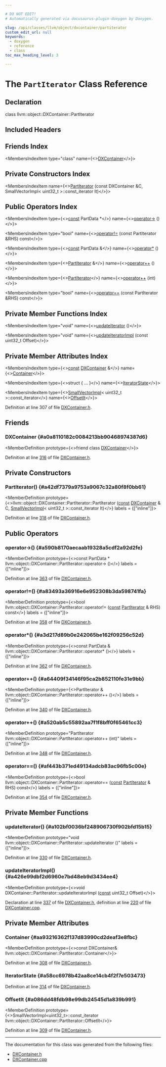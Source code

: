 ```yaml
---

# DO NOT EDIT!
# Automatically generated via docusaurus-plugin-doxygen by Doxygen.

slug: /api/classes/llvm/object/dxcontainer/partiterator
custom_edit_url: null
keywords:
  - doxygen
  - reference
  - class
toc_max_heading_level: 3

---
```





# The `PartIterator` Class Reference

<DoxygenPage pluginConfig={pluginConfig}>



## Declaration

<CodeBlock>class llvm::object::DXContainer::PartIterator</CodeBlock>

## Included Headers

<IncludesList>
<IncludesListItem
  filePath="llvm/Object/DXContainer.h"
  permalink="/docs/api/files/include/include/llvm/include/llvm/object/dxcontainer-h"
  isLocal="true" />
</IncludesList>

## Friends Index

<MembersIndex>

<MembersIndexItem
  type="class"
  name={<><a href="#a0a8110182c0084213bb90468974387d6">DXContainer</a></>}>
</MembersIndexItem>

</MembersIndex>

## Private Constructors Index

<MembersIndex>

<MembersIndexItem
  name={<><a href="#a42df7379a9753a9067c32a80f8f0bb61">PartIterator</a> (const DXContainer &amp;C, SmallVectorImpl&lt; uint32&#95;t &gt;::const&#95;iterator It)</>}>
</MembersIndexItem>

</MembersIndex>

## Public Operators Index

<MembersIndex>

<MembersIndexItem
  type={<><a href="/docs/api/files/lib/lib/target/lib/target/aarch64/aarch64promoteconstant-cpp/#a90f8350fecae261c25be85d38b451bff">const</a> PartData &#42;</>}
  name={<><a href="#a590b8170aecaab19328a5cdf2a92d2fe">operator-&gt;</a> ()</>}>
</MembersIndexItem>

<MembersIndexItem
  type="bool"
  name={<><a href="#a83493a36916e6e952308b3da598741fa">operator!=</a> (const PartIterator &amp;RHS) const</>}>
</MembersIndexItem>

<MembersIndexItem
  type={<><a href="/docs/api/files/lib/lib/target/lib/target/aarch64/aarch64promoteconstant-cpp/#a90f8350fecae261c25be85d38b451bff">const</a> PartData &amp;</>}
  name={<><a href="#a3d217d89b0e242065be162f09256c52d">operator&#42;</a> ()</>}>
</MembersIndexItem>

<MembersIndexItem
  type={<><a href="/docs/api/classes/llvm/object/dxcontainer/partiterator">PartIterator</a> &amp;</>}
  name={<><a href="#a64409f34146f95ca2b852110fe31e9bb">operator++</a> ()</>}>
</MembersIndexItem>

<MembersIndexItem
  type={<><a href="/docs/api/classes/llvm/object/dxcontainer/partiterator">PartIterator</a></>}
  name={<><a href="#a520ab5c55892aa7f1f8bff0f65461cc3">operator++</a> (int)</>}>
</MembersIndexItem>

<MembersIndexItem
  type="bool"
  name={<><a href="#af443b371ed49134adcb83ac96fb5c00e">operator==</a> (const PartIterator &amp;RHS) const</>}>
</MembersIndexItem>

</MembersIndex>

## Private Member Functions Index

<MembersIndex>

<MembersIndexItem
  type="void"
  name={<><a href="#a102bf0036bf248906730f902bfd15b15">updateIterator</a> ()</>}>
</MembersIndexItem>

<MembersIndexItem
  type="void"
  name={<><a href="#a426e99dbf2d6960e7bd48eb9d3434ee4">updateIteratorImpl</a> (const uint32&#95;t Offset)</>}>
</MembersIndexItem>

</MembersIndex>

## Private Member Attributes Index

<MembersIndex>

<MembersIndexItem
  type={<><a href="/docs/api/files/lib/lib/target/lib/target/aarch64/aarch64promoteconstant-cpp/#a90f8350fecae261c25be85d38b451bff">const</a> <a href="/docs/api/classes/llvm/object/dxcontainer">DXContainer</a> &amp;</>}
  name={<><a href="#aa93216362f137d83990cd2deaf3e8fbc">Container</a></>}>
</MembersIndexItem>

<MembersIndexItem
  type={<>struct &#123; ... &#125;</>}
  name={<><a href="#a58cc6978b42aa8ce14cb4f2f7e503473">IteratorState</a></>}>
</MembersIndexItem>

<MembersIndexItem
  type={<><a href="/docs/api/classes/llvm/smallvectorimpl">SmallVectorImpl</a>&lt; uint32&#95;t &gt;::const&#95;iterator</>}
  name={<><a href="#a086dd48fdb98e99db24545d1a839b991">OffsetIt</a></>}>
</MembersIndexItem>

</MembersIndex>


Definition at line 307 of file <a href="/docs/api/files/include/include/llvm/include/llvm/object/dxcontainer-h">DXContainer.h</a>.

<SectionDefinition>

## Friends

### DXContainer {#a0a8110182c0084213bb90468974387d6}

<MemberDefinition
  prototype={<>friend class <a href="/docs/api/classes/llvm/object/dxcontainer">DXContainer</a></>}>

Definition at line <a href="/docs/api/files/include/include/llvm/include/llvm/object/dxcontainer-h/#l00316">316</a> of file <a href="/docs/api/files/include/include/llvm/include/llvm/object/dxcontainer-h">DXContainer.h</a>.
</MemberDefinition>

</SectionDefinition>

<SectionDefinition>

## Private Constructors

### PartIterator() {#a42df7379a9753a9067c32a80f8f0bb61}

<MemberDefinition
  prototype={<>llvm::object::DXContainer::PartIterator::PartIterator (<a href="/docs/api/files/lib/lib/target/lib/target/aarch64/aarch64promoteconstant-cpp/#a90f8350fecae261c25be85d38b451bff">const</a> <a href="/docs/api/classes/llvm/object/dxcontainer">DXContainer</a> &amp; C, <a href="/docs/api/classes/llvm/smallvectorimpl">SmallVectorImpl</a>&lt; uint32&#95;t &gt;::const&#95;iterator It)</>}
  labels = {["inline"]}>

Definition at line <a href="/docs/api/files/include/include/llvm/include/llvm/object/dxcontainer-h/#l00318">318</a> of file <a href="/docs/api/files/include/include/llvm/include/llvm/object/dxcontainer-h">DXContainer.h</a>.
</MemberDefinition>

</SectionDefinition>

<SectionDefinition>

## Public Operators

### operator-&gt;() {#a590b8170aecaab19328a5cdf2a92d2fe}

<MemberDefinition
  prototype={<>const PartData &#42; llvm::object::DXContainer::PartIterator::operator-&gt; ()</>}
  labels = {["inline"]}>

Definition at line <a href="/docs/api/files/include/include/llvm/include/llvm/object/dxcontainer-h/#l00363">363</a> of file <a href="/docs/api/files/include/include/llvm/include/llvm/object/dxcontainer-h">DXContainer.h</a>.
</MemberDefinition>

### operator!=() {#a83493a36916e6e952308b3da598741fa}

<MemberDefinition
  prototype={<>bool llvm::object::DXContainer::PartIterator::operator!= (<a href="/docs/api/files/lib/lib/target/lib/target/aarch64/aarch64promoteconstant-cpp/#a90f8350fecae261c25be85d38b451bff">const</a> <a href="/docs/api/classes/llvm/object/dxcontainer/partiterator">PartIterator</a> &amp; RHS) const</>}
  labels = {["inline"]}>

Definition at line <a href="/docs/api/files/include/include/llvm/include/llvm/object/dxcontainer-h/#l00358">358</a> of file <a href="/docs/api/files/include/include/llvm/include/llvm/object/dxcontainer-h">DXContainer.h</a>.
</MemberDefinition>

### operator&#42;() {#a3d217d89b0e242065be162f09256c52d}

<MemberDefinition
  prototype={<>const PartData &amp; llvm::object::DXContainer::PartIterator::operator&#42; ()</>}
  labels = {["inline"]}>

Definition at line <a href="/docs/api/files/include/include/llvm/include/llvm/object/dxcontainer-h/#l00362">362</a> of file <a href="/docs/api/files/include/include/llvm/include/llvm/object/dxcontainer-h">DXContainer.h</a>.
</MemberDefinition>

### operator++() {#a64409f34146f95ca2b852110fe31e9bb}

<MemberDefinition
  prototype={<>PartIterator &amp; llvm::object::DXContainer::PartIterator::operator++ ()</>}
  labels = {["inline"]}>

Definition at line <a href="/docs/api/files/include/include/llvm/include/llvm/object/dxcontainer-h/#l00340">340</a> of file <a href="/docs/api/files/include/include/llvm/include/llvm/object/dxcontainer-h">DXContainer.h</a>.
</MemberDefinition>

### operator++() {#a520ab5c55892aa7f1f8bff0f65461cc3}

<MemberDefinition
  prototype="PartIterator llvm::object::DXContainer::PartIterator::operator++ (int)"
  labels = {["inline"]}>

Definition at line <a href="/docs/api/files/include/include/llvm/include/llvm/object/dxcontainer-h/#l00348">348</a> of file <a href="/docs/api/files/include/include/llvm/include/llvm/object/dxcontainer-h">DXContainer.h</a>.
</MemberDefinition>

### operator==() {#af443b371ed49134adcb83ac96fb5c00e}

<MemberDefinition
  prototype={<>bool llvm::object::DXContainer::PartIterator::operator== (<a href="/docs/api/files/lib/lib/target/lib/target/aarch64/aarch64promoteconstant-cpp/#a90f8350fecae261c25be85d38b451bff">const</a> <a href="/docs/api/classes/llvm/object/dxcontainer/partiterator">PartIterator</a> &amp; RHS) const</>}
  labels = {["inline"]}>

Definition at line <a href="/docs/api/files/include/include/llvm/include/llvm/object/dxcontainer-h/#l00354">354</a> of file <a href="/docs/api/files/include/include/llvm/include/llvm/object/dxcontainer-h">DXContainer.h</a>.
</MemberDefinition>

</SectionDefinition>

<SectionDefinition>

## Private Member Functions

### updateIterator() {#a102bf0036bf248906730f902bfd15b15}

<MemberDefinition
  prototype="void llvm::object::DXContainer::PartIterator::updateIterator ()"
  labels = {["inline"]}>

Definition at line <a href="/docs/api/files/include/include/llvm/include/llvm/object/dxcontainer-h/#l00330">330</a> of file <a href="/docs/api/files/include/include/llvm/include/llvm/object/dxcontainer-h">DXContainer.h</a>.
</MemberDefinition>

### updateIteratorImpl() {#a426e99dbf2d6960e7bd48eb9d3434ee4}

<MemberDefinition
  prototype={<>void DXContainer::PartIterator::updateIteratorImpl (<a href="/docs/api/files/lib/lib/target/lib/target/aarch64/aarch64promoteconstant-cpp/#a90f8350fecae261c25be85d38b451bff">const</a> uint32&#95;t Offset)</>}>

Declaration at line <a href="/docs/api/files/include/include/llvm/include/llvm/object/dxcontainer-h/#l00337">337</a> of file <a href="/docs/api/files/include/include/llvm/include/llvm/object/dxcontainer-h">DXContainer.h</a>, definition at line <a href="/docs/api/files/lib/lib/object/dxcontainer-cpp/#l00220">220</a> of file <a href="/docs/api/files/lib/lib/object/dxcontainer-cpp">DXContainer.cpp</a>.
</MemberDefinition>

</SectionDefinition>

<SectionDefinition>

## Private Member Attributes

### Container {#aa93216362f137d83990cd2deaf3e8fbc}

<MemberDefinition
  prototype={<>const DXContainer&amp; llvm::object::DXContainer::PartIterator::Container</>}>

Definition at line <a href="/docs/api/files/include/include/llvm/include/llvm/object/dxcontainer-h/#l00308">308</a> of file <a href="/docs/api/files/include/include/llvm/include/llvm/object/dxcontainer-h">DXContainer.h</a>.
</MemberDefinition>

### IteratorState {#a58cc6978b42aa8ce14cb4f2f7e503473}

<MemberDefinition
  prototype="struct llvm::object::DXContainer::PartIterator::PartData llvm::object::DXContainer::PartIterator::IteratorState">

Definition at line <a href="/docs/api/files/include/include/llvm/include/llvm/object/dxcontainer-h/#l00314">314</a> of file <a href="/docs/api/files/include/include/llvm/include/llvm/object/dxcontainer-h">DXContainer.h</a>.
</MemberDefinition>

### OffsetIt {#a086dd48fdb98e99db24545d1a839b991}

<MemberDefinition
  prototype={<>SmallVectorImpl&lt;uint32&#95;t&gt;::const&#95;iterator llvm::object::DXContainer::PartIterator::OffsetIt</>}>

Definition at line <a href="/docs/api/files/include/include/llvm/include/llvm/object/dxcontainer-h/#l00309">309</a> of file <a href="/docs/api/files/include/include/llvm/include/llvm/object/dxcontainer-h">DXContainer.h</a>.
</MemberDefinition>

</SectionDefinition>

<hr/>

The documentation for this class was generated from the following files:

<ul>
<li><a href="/docs/api/files/include/include/llvm/include/llvm/object/dxcontainer-h">DXContainer.h</a></li>
<li><a href="/docs/api/files/lib/lib/object/dxcontainer-cpp">DXContainer.cpp</a></li>
</ul>

</DoxygenPage>
